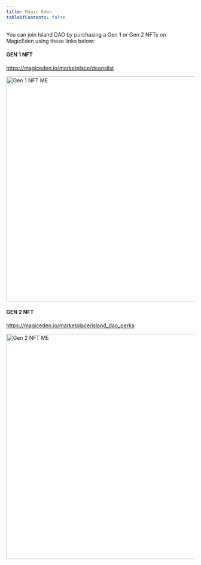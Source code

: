 ```yaml
---
title: Magic Eden
tableOfContents: false
---
```



You can join Island DAO by purchasing a Gen 1 or Gen 2 NFTs on MagicEden using these links below:

#### GEN 1 NFT

https://magiceden.io/marketplace/deanslist

<Image src={me1} alt="Gen 1 NFT ME" width="1000" height="600" />

#### GEN 2 NFT

https://magiceden.io/marketplace/island_dao_perks

<Image src={me2} alt="Gen 2 NFT ME" width="1000" height="600" />
